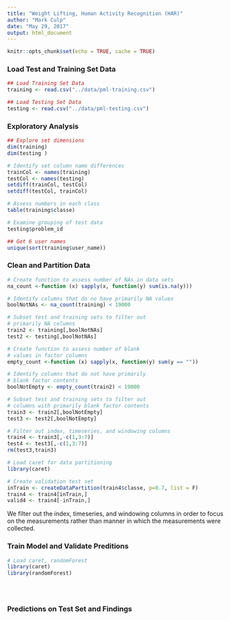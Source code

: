 ```yaml
---
title: "Weight Lifting, Human Activity Recognition (HAR)"
author: "Mark Culp"
date: "May 29, 2017"
output: html_document
---
```


```r
knitr::opts_chunk$set(echo = TRUE, cache = TRUE)
```

### Load Test and Training Set Data

```r

## Load Training Set Data
training <- read.csv("../data/pml-training.csv")

## Load Testing Set Data
testing <- read.csv("../data/pml-testing.csv")


```

### Exploratory Analysis

```r

## Explore set dimensions
dim(training)
dim(testing )

# Identify set column name differences
trainCol <- names(training)
testCol <- names(testing)
setdiff(trainCol, testCol)
setdiff(testCol, trainCol)

# Assess numbers in each class
table(training$classe)

# Examine grouping of test data
testing$problem_id

## Get 6 user names
unique(sort(training$user_name))

```

### Clean and Partition Data

```r

# Create function to assess number of NAs in data sets
na_count <-function (x) sapply(x, function(y) sum(is.na(y)))

# Identify columns that do no have primarily NA values
boolNotNAs <- na_count(training) < 19000

# Subset test and training sets to filter out 
# primarily NA columns 
train2 <- training[,boolNotNAs]
test2 <- testing[,boolNotNAs]

# Create function to assess number of blank
# values in factor columns
empty_count <-function (x) sapply(x, function(y) sum(y == ""))

# Identify columns that do not have primarily
# blank factor contents
boolNotEmpty <- empty_count(train2) < 19000

# Subset test and training sets to filter out 
# columns with primarily blank factor contents
train3 <- train2[,boolNotEmpty]
test3 <- test2[,boolNotEmpty]

# Filter out index, timeseries, and windowing columns
train4 <- train3[,-c(1,3:7)] 
test4 <- test3[,-c(1,3:7)] 
rm(test3,train3)

# Load caret for data partitioning
library(caret)

# Create validation test set
inTrain <- createDataPartition(train4$classe, p=0.7, list = F)
train4 <- train4[inTrain,]
valid4 <- train4[-inTrain,]

```

We filter out the index, timeseries, and windowing columns in order to focus on the measurements rather than manner in which the measurements were collected.  

### Train Model and Validate Preditions

```r

# Load caret, randomForest
library(caret)
library(randomForest)





```

### Predictions on Test Set and Findings

```r




```


